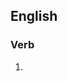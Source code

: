 ==English==

===Verb===
{{head|en|verb form}}

# {{present participle of|anonymise|lang=en|nocat=1}}